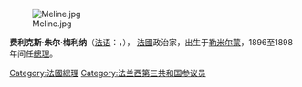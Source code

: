 [[File:Meline.jpg|thumb]]

'''费利克斯·朱尔·梅利纳'''（[[法语|法语]]：'''{{lang|fr|Félix Jules Méline}}'''，{{bd|1838年|5月20日|1925年|12月21日|catIdx=Méline, Jules}}）， [[法國|法國]]政治家，出生于[[勒米尔蒙|勒米尔蒙]]，1896至1898年间任[[法国总理|總理]]。

{{start box}}
{{succession box|[[莱昂·布尔茹瓦|莱昂·布尔茹瓦]]|[[亨利·布里松|亨利·布里松]]|[[法国总理|法国总理]]|1896年－1898年}}
{{end box}}
{{法国政府首脑}}
{{DEFAULTSORT:Méline, Jules}}
[[Category:法國總理|Category:法國總理]]
[[Category:法兰西第三共和国参议员|Category:法兰西第三共和国参议员]]
{{bio-stub}}
